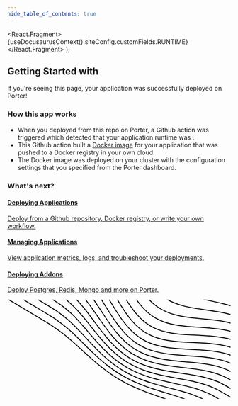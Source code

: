 ```yaml
---
hide_table_of_contents: true
---
```



  <React.Fragment>
    {useDocusaurusContext().siteConfig.customFields.RUNTIME}
  </React.Fragment>
);

## Getting Started with <Runtime/>

If you're seeing this page, your <Runtime/> application was successfully deployed on Porter!

### How this app works

- When you deployed from this repo on Porter, a Github action was triggered which detected that your application runtime was <Runtime/>.
- This Github action built a [Docker image](https://docs.docker.com/get-started/overview/#docker-objects) for your application that was pushed to a Docker registry in your own cloud.
- The Docker image was deployed on your cluster with the configuration settings that you specified from the Porter dashboard.

### What's next?

<div class="container" style={{ padding: 0 }}>
  <div class="row is-multiline">
    <div class="col col--6">
      <a
        className="card"
        href="https://docs.porter.run/deploying-applications/overview"
        target="_blank"
        style={{ height: "100%" }}
      >
        <div class="card__body">
          <h4>Deploying Applications</h4>
          <p class="card__body__small">
            Deploy from a Github repository, Docker registry, or write your own
            workflow.
          </p>
        </div>
      </a>
    </div>
    <div class="col col--6">
      <a
        className="card"
        href="https://docs.porter.run/managing-applications/application-metrics"
        target="_blank"
        style={{ height: "100%" }}
      >
        <div class="card__body">
          <h4>Managing Applications</h4>
          <p class="card__body__small">
            View application metrics, logs, and troubleshoot your deployments.
          </p>
        </div>
      </a>
    </div>
    <div class="col col--6">
      <a
        className="card"
        href="https://docs.porter.run/deploying-addons/overview"
        target="_blank"
        style={{ height: "100%" }}
      >
        <div class="card__body">
          <h4>Deploying Addons</h4>
          <p class="card__body__small">
            Deploy Postgres, Redis, Mongo and more on Porter.
          </p>
        </div>
      </a>
    </div>
  </div>
</div>

<div className="svg__container">
  <svg
    className="svg__background transform translate-x-1/2"
    width="722"
    height="320"
    fill="none"
    xmlns="http://www.w3.org/2000/svg"
  >
    <defs>
      <linearGradient
        id="illustration-01"
        x1="-4.14"
        y1="43.12"
        x2="303.145"
        y2="391.913"
        gradientUnits="userSpaceOnUse"
      >
        <stop stopColor="#5D5DFF" stopOpacity=".01" />
        <stop offset=".538" stopColor="#5D5DFF" stopOpacity=".32" />
        <stop offset="1" stopColor="#5D5DFF" stopOpacity=".01" />
      </linearGradient>
    </defs>
    <path
      d="M292.512 0h-2.485c4.1 5.637 8.143 10.76 12.185 15.446 9.096 10.552 19.043 19.174 29.583 25.644l1.077.653c10.95 6.545 23.653 11.451 37.755 14.581 10.83 2.404 22.918 4.156 36.801 5.33 1.983.167 4.003.323 6.061.467l8.683.586 13.802.908c7.255.481 14.609.992 21.813 1.59 15.862 1.32 29.664 3.387 42.19 6.323 12.94 3.037 25.656 7.543 37.793 13.392 10.864 5.262 21.212 11.088 33.257 18.156l4.89 2.881 8.261 4.882 8.936 5.294c4.433 2.63 8.802 5.225 13.05 7.75l111.75 66.854-.302 17.311-119.133-71.27-8.026-4.755c-5.739-3.402-11.479-6.804-17.226-10.201l-8.627-5.093-2.22-1.304c-9.734-5.702-20.902-12.052-32.624-17.476-12.24-5.606-25.329-9.783-38.902-12.416-12.707-2.466-26.845-4.136-43.222-5.103-5.134-.304-10.349-.577-15.499-.837l-12.699-.634c-5.501-.278-11.071-.572-16.549-.903-16.278-.983-30.242-2.79-42.691-5.52-13.922-3.054-26.434-7.865-37.189-14.297l-.216-.13c-10.674-6.415-20.743-15.096-29.926-25.804-7.789-9.08-15.45-19.67-23.372-32.305h-2.375c8.231 13.22 16.162 24.228 24.215 33.613 9.087 10.589 19.033 19.232 29.585 25.71l1.05.638c10.95 6.546 23.663 11.436 37.786 14.533 12.543 2.753 26.61 4.574 43 5.565 6.569.396 13.266.739 19.819 1.066l9.412.47c5.157.26 10.38.533 15.519.837 16.294.964 30.346 2.622 42.959 5.07 13.438 2.609 26.375 6.737 38.446 12.27 11.344 5.25 22.063 11.267 34.668 18.686 11.234 6.623 22.437 13.273 33.62 19.911l.134.079L717.605 210.4l-.118 6.611-9.378 5.2-118.373-70.814-5.613-3.333c-6.164-3.66-12.333-7.322-18.511-10.98l-9.728-5.749c-10.269-6.053-22.289-12.98-34.985-18.587-12.052-5.285-25.318-9.17-39.43-11.549-12.67-2.137-26.94-3.58-43.621-4.412a2849 2849 0 00-9.384-.446l-12.33-.569c-7.68-.36-15.464-.752-23.091-1.24-16.073-1.029-29.986-2.919-42.533-5.775-13.463-3.07-25.643-7.76-36.221-13.946l-1.1-.652c-10.681-6.42-20.782-15.045-30.025-25.638-8.423-9.651-16.628-20.952-25.086-34.547-2.86-4.598-5.712-9.285-8.535-13.974h-2.353c3.03 5.04 6.097 10.089 9.174 15.034 8.522 13.69 16.789 25.075 25.276 34.805 9.117 10.456 19.078 19.029 29.623 25.503l1.107.67c10.957 6.551 23.633 11.496 37.678 14.698 12.632 2.88 26.648 4.784 42.85 5.822 7.628.488 15.41.88 23.084 1.24l8.893.411c4.29.197 8.577.395 12.857.607l2.743.143c15.419.84 28.74 2.232 40.645 4.241 13.952 2.352 27.06 6.192 38.957 11.41 11.732 5.179 22.905 11.511 32.637 17.221l2.138 1.258a8484.147 8484.147 0 0118.821 11.139l15.013 8.911 117.373 70.217-15.197 8.425-109.893-65.739a12699.359 12699.359 0 00-33.842-20.079l-2.513-1.48c-10.108-5.938-20.911-12.023-32.56-16.979-11.955-5.048-25.326-8.759-39.741-11.026-12.693-1.997-26.58-3.346-43.705-4.248l-14.663-.763c-9.945-.525-20.054-1.099-29.906-1.866-15.822-1.231-29.613-3.321-42.162-6.387-13.681-3.341-26.103-8.316-36.925-14.783l-.238-.142c-10.726-6.447-20.889-14.965-30.212-25.321-8.603-9.56-16.927-20.658-25.447-33.931-6.08-9.475-12.083-19.349-17.921-29.011h-2.336c1.509 2.496 3.032 5.009 4.56 7.525 2.933 4.83 5.897 9.678 8.894 14.474.465.745.933 1.48 1.401 2.217.278.438.556.875.833 1.315l1.922 3.046.968 1.52c8.573 13.361 16.963 24.544 25.646 34.19 9.188 10.206 19.186 18.655 29.736 25.131l1.174.712c10.991 6.569 23.6 11.619 37.474 15.009 12.661 3.092 26.556 5.198 42.483 6.437 9.865.768 19.977 1.343 29.925 1.868l14.695.766c17.014.891 30.836 2.234 43.498 4.225 14.254 2.242 27.468 5.907 39.272 10.892 12.491 5.314 24.059 11.973 34.838 18.339 11.306 6.68 22.581 13.381 33.836 20.076l108.895 65.144-15.191 8.432-135.199-80.881-3.428-1.983c-9.651-5.569-20.371-11.579-31.743-16.306-11.852-4.927-25.245-8.594-39.809-10.901l-1.755-.272c-11.757-1.794-24.735-3.133-40.57-4.187l-9.563-.627c-11.892-.788-24.004-1.646-35.753-2.81-15.522-1.538-29.148-3.901-41.66-7.223-13.481-3.58-25.829-8.692-36.702-15.191l-.258-.155c-10.768-6.471-21.01-14.855-30.446-24.92-8.819-9.41-17.308-20.236-25.953-33.101-6.81-10.136-13.402-20.596-19.809-30.87l-3.821-6.139A784.13 784.13 0 00213.574 0h-2.377a797.304 797.304 0 014.292 6.818l3.839 6.166c6.435 10.32 13.049 20.813 19.831 30.9 8.707 12.96 17.262 23.87 26.152 33.353 9.273 9.894 19.32 18.185 29.882 24.665l1.256.761c11.03 6.594 23.55 11.777 37.214 15.406 12.614 3.351 26.344 5.732 41.976 7.281 12.999 1.288 26.422 2.201 39.508 3.059l4.682.305 3.533.238c15.49 1.079 28.215 2.449 39.802 4.28 14.392 2.276 27.633 5.899 39.354 10.771 12.615 5.243 24.474 12.113 34.925 18.167l.004.002 134.169 80.265-15.194 8.418-126.705-75.799-3.424-1.993c-9.642-5.598-20.351-11.637-31.706-16.377-11.784-4.92-25.128-8.664-39.66-11.129l-1.632-.273c-11.217-1.848-23.778-3.36-39.208-4.72l-2.278-.198c-5.128-.438-10.212-.88-15.25-1.341l-2.682-.248c-2.236-.209-4.461-.424-6.679-.644a922.679 922.679 0 01-9.956-1.044 621.162 621.162 0 01-4.88-.56l-4.086-.492c-15.234-1.908-28.673-4.582-41.088-8.177-13.282-3.846-25.55-9.105-36.465-15.627-10.916-6.535-21.343-14.825-30.979-24.662-9.015-9.203-17.69-19.72-26.52-32.151a645.536 645.536 0 01-3.61-5.142c-5.904-8.495-11.711-17.27-17.283-25.798l-4.663-7.147c-4.16-6.357-8.022-12.084-11.691-17.333h-2.443c4.089 5.816 8.415 12.229 13.13 19.453l3.563 5.466c5.831 8.932 11.941 18.178 18.228 27.198 1.046 1.5 2.093 2.99 3.144 4.468 8.888 12.517 17.629 23.112 26.722 32.393 9.373 9.567 19.481 17.695 30.065 24.181l1.317.797c11.061 6.612 23.487 11.938 36.933 15.832 12.515 3.624 26.057 6.32 41.397 8.24l1.647.192a658.952 658.952 0 0011.469 1.303c1.956.208 3.919.409 5.89.604l3.27.32 4.723.446 1.443.133c3.766.343 7.545.681 11.352 1.012l6.086.526c16.116 1.42 29.094 3.007 40.683 4.973 14.384 2.439 27.58 6.14 39.227 11.002 12.623 5.268 24.453 12.169 34.883 18.253l.003.002 125.701 75.197-15.191 8.422-118.241-70.735-4.584-2.679c-9.331-5.431-19.619-11.216-30.431-15.858-11.836-5.081-24.695-8.904-39.315-11.688l-1.55-.292c-11.408-2.121-23.837-3.9-39.899-5.712l-5.712-.642c-11.977-1.355-25.348-2.954-38.236-4.945-14.942-2.308-28.187-5.309-40.496-9.175-13.07-4.103-25.259-9.506-36.226-16.063l-.274-.164-1.352-.84-.226-.139c-.759-.466-1.517-.932-2.272-1.416-7.736-4.973-15.239-10.75-22.381-17.235a45.03 45.03 0 00-.466-.418 45.818 45.818 0 01-.619-.558l-.245-.232a184.96 184.96 0 01-3.418-3.247c-9.21-8.984-18.082-19.176-27.125-31.162l-1.507-2.007c-7.269-9.72-14.35-19.8-22.529-31.663l-2.095-3.036C191.451 18.119 184.439 8.547 177.667 0h-2.557l.351.44c6.939 8.712 14.099 18.463 22.92 31.212l4.604 6.67c7.71 11.14 14.515 20.748 21.574 30.104 9.105 12.066 18.043 22.332 27.324 31.388a182.785 182.785 0 006.033 5.607c.197.175.393.352.589.53.294.266.588.532.886.791l.924.784c6.103 5.256 12.444 10.01 18.967 14.195a154.57 154.57 0 002.946 1.835l.107.065 1.171.728c11.104 6.637 23.436 12.104 36.656 16.252 12.403 3.897 25.745 6.921 40.788 9.244 11.799 1.824 23.991 3.318 35.153 4.597l9.965 1.126c16.237 1.849 28.714 3.668 40.21 5.857 14.466 2.752 27.19 6.533 38.9 11.561 12.537 5.383 24.361 12.314 34.787 18.427l117.21 70.118-15.191 8.421L512.24 204.3l-3.584-2.109c-10.661-6.26-20.553-11.929-31.029-17.158a246.546 246.546 0 00-39.045-12.038l-1.519-.33c-10.674-2.296-22.3-4.33-37.111-6.49l-8.817-1.268c-11.414-1.652-24.095-3.579-36.516-5.887-14.656-2.725-27.709-6.054-39.904-10.176-12.886-4.357-24.999-9.899-36.003-16.476l-.252-.152c-.387-.233-.773-.475-1.159-.716l-.612-.381-1.432-.881a77.05 77.05 0 01-.713-.449 185.943 185.943 0 01-17.595-12.766l-2.244-1.846a43.697 43.697 0 01-.657-.567c-.152-.133-.304-.266-.458-.398a196.7 196.7 0 01-6.393-5.701c-9.373-8.753-18.441-18.622-27.72-30.171-8.247-10.263-16.376-21.13-23.997-31.474l-1.625-2.207c-10.181-13.846-18.17-24.081-25.906-33.187A247.583 247.583 0 00157.567 0h-2.792c4.039 4.13 7.93 8.395 11.652 12.773l1.479 1.75c6.919 8.238 14.145 17.51 23.055 29.582l1.284 1.744c8.079 10.986 16.779 22.68 25.673 33.749 9.322 11.602 18.452 21.539 27.917 30.379 9.896 9.246 20.49 17.285 31.493 23.898l.36.215c11.126 6.65 23.368 12.253 36.39 16.654 12.285 4.153 25.427 7.505 40.177 10.246 12.72 2.362 25.519 4.317 40.669 6.488l1.523.217c17.103 2.446 29.966 4.684 41.708 7.257a244.644 244.644 0 0138.692 11.929c11.568 5.779 22.862 12.355 34.371 19.142l108.742 65.054-15.19 8.421-101.26-60.575-3.468-2.05a1552.578 1552.578 0 00-6.779-3.978l-2.69-1.566-1.575-.908-2.67-1.532c-5.735-3.273-11.4-6.398-17.219-9.413l-.066-.032c-12.547-5.416-25.459-9.837-38.379-13.139l-2.233-.563c-10.238-2.551-21.443-4.901-35.655-7.477l-9.452-1.694c-1.537-.277-3.051-.552-4.545-.825l-3.732-.687-2.514-.469-3.59-.676-1.796-.344-3.274-.636-1.95-.384-3.295-.658-1.788-.366-3.524-.728c-.949-.199-1.894-.405-2.84-.608l-.591-.126c-.539-.115-1.078-.229-1.615-.347-14.382-3.144-27.244-6.797-39.322-11.163a218.82 218.82 0 01-9.406-3.645c-9.169-3.803-17.92-8.182-26.125-13.066l-.279-.162c-9.917-5.981-19.604-12.98-28.777-20.894l-1.144-.994-.654-.57c-.389-.338-.778-.676-1.163-1.02-9.55-8.551-18.812-18.102-28.316-29.201-8.47-9.886-16.85-20.337-24.714-30.283l-3.029-3.833c-9.828-12.4-17.695-21.758-25.346-30.158-7.939-8.71-16.62-17.003-25.89-24.728h-3.138c9.865 8.07 19.126 16.835 27.547 26.073l1.013 1.116c7.109 7.86 14.507 16.678 23.615 28.146l5.354 6.767c7.38 9.31 15.181 18.996 23.065 28.2 9.568 11.168 18.891 20.782 28.501 29.389.324.29.652.575.98.86l.6.522.579.51c.552.486 1.104.973 1.662 1.45l.286.24c8.422 7.173 17.248 13.598 26.321 19.144l1.441.872.463.272c8.276 4.93 17.114 9.352 26.381 13.194a220.411 220.411 0 009.496 3.683c12.134 4.391 25.079 8.065 39.575 11.235l1.099.236 3.958.844 1.705.353c1.208.251 2.418.502 3.637.749l3.247.648 2.677.527 3.178.614 3.25.617 2.998.563 4.977.917 5.067.919 8.782 1.575c15.209 2.756 26.956 5.251 37.752 8.01 12.776 3.264 25.577 7.645 38.047 13.024l1.904 1 .789.414c.531.278 1.063.557 1.591.839l1.105.598c1.069.574 2.137 1.148 3.2 1.73l1.089.604.006.003c1.053.581 2.107 1.162 3.159 1.751l1.608.91c.877.493 1.753.986 2.628 1.485l3.042 1.748 2.079 1.202c4.012 2.329 8.022 4.698 12.057 7.091l100.266 59.981-15.19 8.422-92.779-55.501c-10.863-6.503-22.453-13.383-34.263-19.76-11.843-5.511-24.426-10.458-37.446-14.719-12.293-3.312-25.504-6.48-40.387-9.682l-4.924-1.062c-11.569-2.504-23.679-5.197-35.642-8.211-14.103-3.551-26.783-7.514-38.762-12.117-12.569-4.829-24.546-10.625-35.596-17.23-11.007-6.555-21.797-14.378-31.99-23.144-9.691-8.335-19.142-17.58-28.897-28.263-8.313-9.103-16.341-18.416-23.934-27.33l-5.251-6.169c-9.047-10.589-17.348-19.903-25.346-28.435-9.762-9.395-19.915-18.108-30.223-25.931-5.842-3.907-11.708-7.64-17.952-11.493h-3.842c7.293 4.462 13.996 8.696 20.624 13.13 10.231 7.766 20.324 16.427 29.962 25.706l1.775 1.9c7.715 8.294 15.754 17.361 24.482 27.613l5.88 6.91c7.932 9.29 15.017 17.432 22.341 25.455 9.833 10.764 19.341 20.065 29.07 28.432a240.266 240.266 0 0015.696 12.406c.753.545 1.51 1.077 2.268 1.61l.378.266 1.303.923c.887.614 1.779 1.213 2.671 1.811l.142.095 1.279.865.93.603.931.6.407.263c.673.437 1.347.873 2.024 1.299l.436.268c1.113.698 2.228 1.391 3.349 2.065l.453.271c11.169 6.669 23.249 12.517 35.904 17.38 12.032 4.626 24.787 8.613 38.991 12.187 12.789 3.22 26.028 6.14 37.738 8.667l2.894.624c14.849 3.194 28.027 6.353 40.236 9.643 12.907 4.223 25.405 9.136 37.149 14.602 11.083 5.989 21.888 12.372 32.07 18.466l93.812 56.122-15.191 8.421-84.3-50.429c-10.283-6.155-20.389-12.172-30.664-17.976l-3.474-1.95c-11.758-5.82-24.11-11.14-36.755-15.829-11.699-3.754-24.048-7.317-37.696-10.878l-8.257-2.141c-10.959-2.847-22.15-5.798-33.191-8.973-13.907-3.999-26.402-8.276-38.201-13.075-11.934-4.857-23.372-10.492-34.022-16.762l-1.878-1.116c-10.885-6.542-21.554-14.117-31.716-22.519-9.807-8.105-19.447-17.042-29.472-27.323l-1.878-1.931c-7.8-8.046-15.334-16.143-24.014-25.537l-2.106-2.28c-9.989-10.819-19.25-20.356-28.345-29.185-9.967-8.87-20.342-17.2-30.88-24.79-10.291-6.67-20.91-13.102-31.01-19.154L71.17 0h-3.91l12.012 7.186c10.623 6.356 21.932 13.164 33.066 20.378 10.437 7.52 20.76 15.807 30.647 24.604 9.031 8.771 18.267 18.282 28.237 29.077l4.565 4.94c7.373 7.969 15.399 16.577 23.471 24.848 10.079 10.334 19.771 19.32 29.627 27.469 10.238 8.463 20.983 16.092 31.947 22.682l.512.307c11.127 6.651 23.132 12.612 35.68 17.72 11.863 4.828 24.424 9.129 38.401 13.143 13.393 3.846 27.415 7.479 39.784 10.683l3.168.827c13.095 3.443 24.943 6.873 36.091 10.45 12.542 4.652 24.829 9.943 36.478 15.707 11.436 6.383 22.627 13.042 34.038 19.872l83.312 49.837-15.188 8.419-83.375-49.87c-8.949-5.339-17.01-10.109-25.31-14.885l-1.167-.669a445.552 445.552 0 00-36.095-16.888c-12.157-4.498-25.091-8.851-38.44-12.94l-12.683-3.877c-3.222-.987-6.465-1.985-9.711-2.992a1326.146 1326.146 0 01-16.497-5.223c-13.752-4.464-26.065-9.053-37.641-14.029-12.329-5.297-24.177-11.33-35.222-17.93-11.016-6.575-21.952-14.167-32.423-22.488l-.885-.709-.885-.715c-8.445-6.798-16.887-14.192-25.668-22.487l-1.74-1.647-.875-.833c-6.61-6.333-13.23-12.856-19.721-19.291l-9.127-9.06c-9.831-9.756-19.681-19.025-29.305-27.578a450.321 450.321 0 00-31.508-23.698l-1.346-.838c-9.307-5.829-18.72-11.514-28.315-17.26L37.99 0h-3.896l36.507 21.838c7.908 4.73 15.682 9.398 23.36 14.11l2.923 1.805 2.914 1.81c.417.26.836.52 1.254.778.894.554 1.789 1.109 2.679 1.668a448.243 448.243 0 0131.305 23.547c9.573 8.506 19.396 17.751 29.196 27.478l9.203 9.136c6.472 6.417 13.074 12.923 19.671 19.24l1.028.976 1.024.969c8.639 8.189 16.952 15.511 25.26 22.246l1.247 1.006.674.544c.32.258.639.517.959.771 10.037 7.981 20.471 15.299 31.122 21.728l1.526.914c11.118 6.645 23.049 12.719 35.457 18.052 11.634 5 24.004 9.611 37.814 14.094 2.744.89 5.505 1.773 8.274 2.649 1.479.467 2.962.927 4.443 1.389l1.234.387c.824.259 1.649.518 2.474.774 3.406 1.057 6.809 2.104 10.189 3.139l12.309 3.763c13.313 4.078 26.21 8.418 38.296 12.889a446.07 446.07 0 0135.864 16.78c9.992 5.735 19.775 11.549 30.386 17.895l78.389 46.892-15.194 8.425-77.43-46.317a3615.384 3615.384 0 00-23.849-14.143 535.697 535.697 0 00-35.491-17.853c-11.788-4.911-24.05-9.655-37.499-14.509l-13.016-4.542c-8.326-2.912-16.772-5.887-25.069-8.901-13.567-4.932-25.698-9.833-37.086-14.982-12.204-5.519-23.993-11.665-35.041-18.267a351.216 351.216 0 01-32.639-22.173c-9.931-7.588-19.948-15.916-30.627-25.458-8.047-7.191-16.135-14.595-24.017-21.83l-5.649-5.187c-10.488-9.436-20.367-17.939-30.228-26.016a533.817 533.817 0 00-32.08-22.7l-2.994-1.831C82.682 46.58 72.182 40.299 62.823 34.704L4.807 0H.912L72.92 43.08A2667.18 2667.18 0 0195.09 56.503a531.987 531.987 0 0131.911 22.578c9.808 8.036 19.665 16.519 30.123 25.928l2.765 2.54c8.788 8.069 17.874 16.411 26.914 24.489 10.716 9.576 20.773 17.935 30.744 25.556 9.896 7.563 20.119 14.569 30.425 20.849l2.402 1.451c11.113 6.641 22.97 12.822 35.243 18.372 11.435 5.17 23.613 10.091 37.228 15.04 8.306 3.017 16.758 5.995 25.089 8.908l13.009 4.54c13.408 4.839 25.642 9.572 37.368 14.457a533.965 533.965 0 0135.304 17.759l2.985 1.755a4160.789 4160.789 0 0122.852 13.576L535.843 320l17.217-9.546.008.005 19.242-10.667-.003-.002 17.213-9.543-.004-.002 17.241-9.558-.003-.002 17.212-9.543-.001-.001 15.193-8.424.015.009 19.243-10.669-.017-.011 15.2-8.423.012.007 19.242-10.679-.011-.007 15.214-8.434.015.009 11.395-6.319.158-8.949-.032-.019.302-17.325.02.012.384-21.951-.018-.01.304-17.347.017.011.383-21.951-.005-.003.302-17.333.004.002.382-21.95-.011-.007.344-19.635L602.072 0h-3.894L719.98 72.867l-.303 17.33-102.535-61.341-7.049-4.107-7.64-4.461c-4.239-2.476-8.479-4.953-12.725-7.424l-6.674-3.872-2.309-1.327A778.468 778.468 0 00567.066 0h-4.202c5.968 3.215 12.285 6.749 19.184 10.726a4181.24 4181.24 0 0113.15 7.649l7.533 4.4c4.465 2.608 8.928 5.216 13.385 7.806l103.532 61.937-.302 17.328-110.945-66.372-19.166-11.105a2476.893 2476.893 0 00-15.007-8.622c-12.604-7.122-24.165-13.031-35.347-18.067A373.292 373.292 0 00525.486 0h-5.465a376.339 376.339 0 0118.035 7.506c11.125 5.01 22.633 10.892 35.182 17.984A2660.44 2660.44 0 01590.989 35.7l12.877 7.464 3.517 2.034 111.918 66.953-.302 17.334-119.342-71.396-12.521-7.206c-7.176-4.127-14.49-8.302-21.782-12.332-12.421-6.827-24.185-12.421-35.962-17.105-1.516-.6-3.046-1.19-4.589-1.77-10.806-4.067-22.282-7.67-34.189-10.734-9.091-2.324-18.353-4.392-27.412-6.295-3.021-.635-6.02-1.253-8.982-1.854L450.3 0h-9.853c2.507.54 5.097 1.08 7.781 1.623l1.19.24c13.106 2.628 27.11 5.54 40.699 9.015a370.4 370.4 0 015.046 1.338c11.707 3.197 22.952 6.92 33.492 11.09 11.72 4.662 23.408 10.222 35.735 16.996 6.44 3.562 12.9 7.237 19.266 10.89l14.983 8.622 120.325 71.983-.302 17.335-93.969-56.217-10.422-6.176c-4.801-2.849-9.609-5.696-14.422-8.543-1.202-.711-2.402-1.423-3.602-2.135a2375.985 2375.985 0 00-5.41-3.203l-3.604-2.12c-9.694-5.69-20.038-11.642-30.765-17.346-12.322-6.525-24.316-11.757-36.67-15.989-12.4-4.23-25.9-7.693-40.126-10.298-13.015-2.383-26.346-4.282-39.321-6.094l-2.987-.417c-16.378-2.284-29.489-4.811-41.267-7.95C384.335 9.511 373.496 5.264 363.804 0h-4.102c10.613 6.161 22.673 11.065 35.873 14.583 11.859 3.16 25.047 5.7 41.505 7.996l5.978.835c12.006 1.685 24.268 3.47 36.248 5.662 14.127 2.587 27.533 6.027 39.839 10.223 12.25 4.2 24.15 9.388 36.378 15.866 12.032 6.395 23.592 13.114 34.293 19.42l9.022 5.336c4.807 2.844 9.613 5.69 14.41 8.537l9.203 5.462 96.153 57.517-.304 17.337-91.088-54.493-1.005-.6-10.289-6.156-.864-.513c-7.208-4.278-14.418-8.556-21.639-12.828l-11.341-6.697-3.644-2.139c-9.796-5.733-20.213-11.667-30.881-17.1-12.225-6.18-24.819-11.15-37.435-14.772-12.55-3.585-26.099-6.252-41.42-8.152-10.731-1.331-21.784-2.408-32.573-3.433l-10.945-1.038c-16.544-1.586-29.916-3.67-42.083-6.562-13.402-3.188-25.541-7.93-36.101-14.107l-1.089-.646C337.306 14.371 329.064 7.818 321.325 0h-2.798c7.986 8.28 16.517 15.224 25.435 20.699l1.109.672c10.943 6.546 23.582 11.549 37.567 14.87 12.256 2.912 25.714 5.011 42.354 6.606l14.532 1.381c9.629.922 19.412 1.904 28.931 3.085 15.215 1.886 28.665 4.534 41.116 8.09 12.489 3.584 24.966 8.509 37.081 14.633 10.619 5.409 21.008 11.325 30.779 17.044l3.696 2.17c10.23 6.033 20.434 12.084 30.622 18.128l106.529 63.712-.304 17.339-110.852-66.315c-4.859-2.885-9.723-5.77-14.591-8.654l-19.185-11.345-2.584-1.516c-11.514-6.739-21.542-12.354-32.112-17.48-12.288-5.92-25.144-10.475-38.208-13.537-12.624-2.959-26.519-5.042-42.481-6.368-7.233-.602-14.611-1.115-21.889-1.597l-13.793-.907-8.66-.584a425.314 425.314 0 01-6.015-.464c-13.793-1.166-25.794-2.905-36.536-5.29-13.526-3.002-25.737-7.657-36.307-13.84l-1.039-.616c-10.685-6.422-20.774-15.094-29.988-25.776-3.723-4.317-7.449-9.01-11.222-14.14z"
      fill="url(#illustration-01)"
    />
  </svg>
</div>
